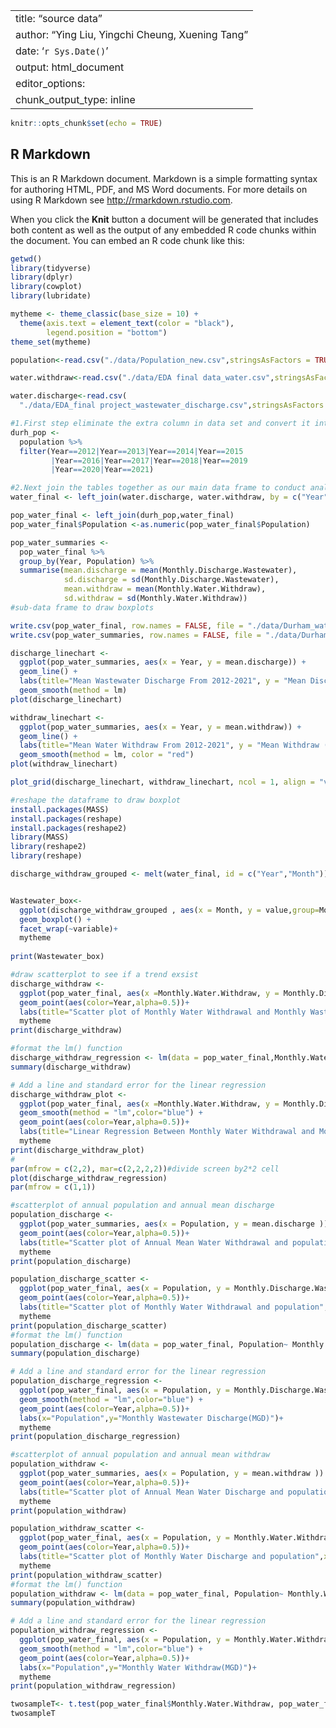 
---
title: "source data"
author: "Ying Liu, Yingchi Cheung, Xuening Tang"
date: '`r Sys.Date()`'
output: html_document
editor_options: 
  chunk_output_type: inline
---

```r
knitr::opts_chunk$set(echo = TRUE)
```

## R Markdown

This is an R Markdown document. Markdown is a simple formatting syntax for authoring HTML, PDF, and MS Word documents. For more details on using R Markdown see <http://rmarkdown.rstudio.com>.

When you click the **Knit** button a document will be generated that includes both content as well as the output of any embedded R code chunks within the document. You can embed an R code chunk like this:

```r

getwd()
library(tidyverse)
library(dplyr)
library(cowplot)
library(lubridate)

mytheme <- theme_classic(base_size = 10) +
  theme(axis.text = element_text(color = "black"), 
        legend.position = "bottom")
theme_set(mytheme)
```


```r

population<-read.csv("./data/Population_new.csv",stringsAsFactors = TRUE)

water.withdraw<-read.csv("./data/EDA final data_water.csv",stringsAsFactors = TRUE)

water.discharge<-read.csv(
  "./data/EDA_final project_wastewater_discharge.csv",stringsAsFactors = TRUE)
```

```r
#1.First step eliminate the extra column in data set and convert it into format we need.
durh_pop <- 
  population %>%
  filter(Year==2012|Year==2013|Year==2014|Year==2015
         |Year==2016|Year==2017|Year==2018|Year==2019
         |Year==2020|Year==2021)

#2.Next join the tables together as our main data frame to conduct analysis.
water_final <- left_join(water.discharge, water.withdraw, by = c("Year", "Month"))

pop_water_final <- left_join(durh_pop,water_final)
pop_water_final$Population <-as.numeric(pop_water_final$Population)

pop_water_summaries <- 
  pop_water_final %>%
  group_by(Year, Population) %>%
  summarise(mean.discharge = mean(Monthly.Discharge.Wastewater), 
            sd.discharge = sd(Monthly.Discharge.Wastewater), 
            mean.withdraw = mean(Monthly.Water.Withdraw), 
            sd.withdraw = sd(Monthly.Water.Withdraw))
#sub-data frame to draw boxplots

```

```r
write.csv(pop_water_final, row.names = FALSE, file = "./data/Durham_water&population_2012-2021.csv")
write.csv(pop_water_summaries, row.names = FALSE, file = "./data/Durham_county_water_withdraw&diacharge_summary.csv")
```

```r
discharge_linechart <- 
  ggplot(pop_water_summaries, aes(x = Year, y = mean.discharge)) +
  geom_line() +
  labs(title="Mean Wastewater Discharge From 2012-2021", y = "Mean Discharge (MGD)", x = "Year") +
  geom_smooth(method = lm)
plot(discharge_linechart)

withdraw_linechart <- 
  ggplot(pop_water_summaries, aes(x = Year, y = mean.withdraw)) +
  geom_line() +
  labs(title="Mean Water Withdraw From 2012-2021", y = "Mean Withdraw (MGD)", x = "Year") +
  geom_smooth(method = lm, color = "red")
plot(withdraw_linechart)

plot_grid(discharge_linechart, withdraw_linechart, ncol = 1, align = "v", axis = 'l')
```



```r
#reshape the dataframe to draw boxplot
install.packages(MASS)
install.packages(reshape)
install.packages(reshape2)
library(MASS) 
library(reshape2) 
library(reshape)

discharge_withdraw_grouped <- melt(water_final, id = c("Year","Month"))


Wastewater_box<-
  ggplot(discharge_withdraw_grouped , aes(x = Month, y = value,group=Month, fill=variable)) +
  geom_boxplot() +
  facet_wrap(~variable)+
  mytheme
    
print(Wastewater_box)
```



```r
#draw scatterplot to see if a trend exsist
discharge_withdraw <- 
  ggplot(pop_water_final, aes(x =Monthly.Water.Withdraw, y = Monthly.Discharge.Wastewater)) +
  geom_point(aes(color=Year,alpha=0.5))+
  labs(title="Scatter plot of Monthly Water Withdrawal and Monthly Wastewater Discharge",x="Monthly Water Withdraw(MGD)",y="Monthly Wastewater Discharge(MGD)")+
  mytheme
print(discharge_withdraw) 

#format the lm() function
discharge_withdraw_regression <- lm(data = pop_water_final,Monthly.Water.Withdraw~Monthly.Discharge.Wastewater)
summary(discharge_withdraw)

# Add a line and standard error for the linear regression
discharge_withdraw_plot <- 
  ggplot(pop_water_final, aes(x =Monthly.Water.Withdraw, y = Monthly.Discharge.Wastewater)) +
  geom_smooth(method = "lm",color="blue") +
  geom_point(aes(color=Year,alpha=0.5))+
  labs(title="Linear Regression Between Monthly Water Withdrawal and Monthly Wastewater Discharge",x="Monthly Water Withdrawal(MGD)",y="Monthly Wastewater Discharge(MGD)")+
  mytheme
print(discharge_withdraw_plot) 
#
par(mfrow = c(2,2), mar=c(2,2,2,2))#divide screen by2*2 cell
plot(discharge_withdraw_regression)
par(mfrow = c(1,1))
```

```r
#scatterplot of annual population and annual mean discharge
population_discharge <- 
  ggplot(pop_water_summaries, aes(x = Population, y = mean.discharge )) +
  geom_point(aes(color=Year,alpha=0.5))+
  labs(title="Scatter plot of Annual Mean Water Withdrawal and population",x="Population",y="Mean Wastewater Discharge(MGD)")+
  mytheme
print(population_discharge)

population_discharge_scatter <- 
  ggplot(pop_water_final, aes(x = Population, y = Monthly.Discharge.Wastewater )) +
  geom_point(aes(color=Year,alpha=0.5))+
  labs(title="Scatter plot of Monthly Water Withdrawal and population",x="Population",y="Monthly Wastewater Discharge(MGD)")+
  mytheme
print(population_discharge_scatter) 
#format the lm() function
population_discharge <- lm(data = pop_water_final, Population~ Monthly.Discharge.Wastewater)
summary(population_discharge)

# Add a line and standard error for the linear regression
population_discharge_regression <- 
  ggplot(pop_water_final, aes(x = Population, y = Monthly.Discharge.Wastewater )) +
  geom_smooth(method = "lm",color="blue") +
  geom_point(aes(color=Year,alpha=0.5))+
  labs(x="Population",y="Monthly Wastewater Discharge(MGD)")+
  mytheme
print(population_discharge_regression) 
```

```r
#scatterplot of annual population and annual mean withdraw
population_withdraw <- 
  ggplot(pop_water_summaries, aes(x = Population, y = mean.withdraw )) +
  geom_point(aes(color=Year,alpha=0.5))+
  labs(title="Scatter plot of Annual Mean Water Discharge and population",x="Population",y="Mean withdraw(MGD)")+
  mytheme
print(population_withdraw)

population_withdraw_scatter <- 
  ggplot(pop_water_final, aes(x = Population, y = Monthly.Water.Withdraw )) +
  geom_point(aes(color=Year,alpha=0.5))+
  labs(title="Scatter plot of Monthly Water Discharge and population",x="Population",y="Monthly Water Withdraw(MGD)")+
  mytheme
print(population_withdraw_scatter) 
#format the lm() function
population_withdraw <- lm(data = pop_water_final, Population~ Monthly.Water.Withdraw)
summary(population_withdraw)

# Add a line and standard error for the linear regression
population_withdraw_regression <- 
  ggplot(pop_water_final, aes(x = Population, y = Monthly.Water.Withdraw )) +
  geom_smooth(method = "lm",color="blue") +
  geom_point(aes(color=Year,alpha=0.5))+
  labs(x="Population",y="Monthly Water Withdraw(MGD)")+
  mytheme
print(population_withdraw_regression) 
```

```r
twosampleT<- t.test(pop_water_final$Monthly.Water.Withdraw, pop_water_final$Monthly.Discharge.Wastewater)
twosampleT
```


